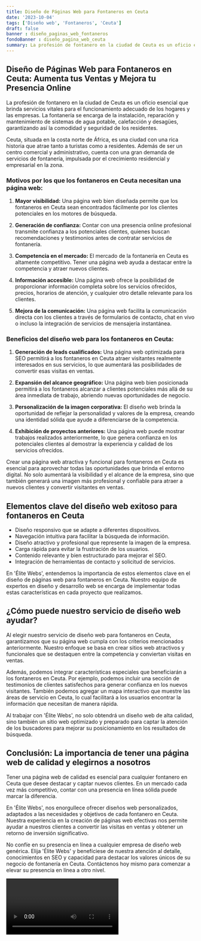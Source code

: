 ```yaml
---
title: Diseño de Páginas Web para Fontaneros en Ceuta
date: '2023-10-04'
tags: ['Diseño web', 'Fontaneros', 'Ceuta']
draft: false
banner : diseño_paginas_web_fontaneros
fondoBanner : diseño_pagina_web_ceuta
summary: La profesión de fontanero en la ciudad de Ceuta es un oficio esencial que brinda servicios vitales para el funcionamiento adecuado de los hogares y las empresas. La fontanería se encarga de la instalación, reparación y mantenimiento de sistemas de agua potable, calefacción y desagües, garantizando así la comodidad y seguridad de los residentes.
---
```


## **Diseño de Páginas Web para Fontaneros en Ceuta: Aumenta tus Ventas y Mejora tu Presencia Online**

La profesión de fontanero en la ciudad de Ceuta es un oficio esencial que brinda servicios vitales para el funcionamiento adecuado de los hogares y las empresas. La fontanería se encarga de la instalación, reparación y mantenimiento de sistemas de agua potable, calefacción y desagües, garantizando así la comodidad y seguridad de los residentes.

Ceuta, situada en la costa norte de África, es una ciudad con una rica historia que atrae tanto a turistas como a residentes. Además de ser un centro comercial y administrativo, cuenta con una gran demanda de servicios de fontanería, impulsada por el crecimiento residencial y empresarial en la zona.

### **Motivos por los que los fontaneros en Ceuta necesitan una página web:**

1. **Mayor visibilidad:** Una página web bien diseñada permite que los fontaneros en Ceuta sean encontrados fácilmente por los clientes potenciales en los motores de búsqueda.

2. **Generación de confianza:** Contar con una presencia online profesional transmite confianza a los potenciales clientes, quienes buscan recomendaciones y testimonios antes de contratar servicios de fontanería.

3. **Competencia en el mercado:** El mercado de la fontanería en Ceuta es altamente competitivo. Tener una página web ayuda a destacar entre la competencia y atraer nuevos clientes.

4. **Información accesible:** Una página web ofrece la posibilidad de proporcionar información completa sobre los servicios ofrecidos, precios, horarios de atención, y cualquier otro detalle relevante para los clientes.

5. **Mejora de la comunicación:** Una página web facilita la comunicación directa con los clientes a través de formularios de contacto, chat en vivo o incluso la integración de servicios de mensajería instantánea.

### **Beneficios del diseño web para los fontaneros en Ceuta:**

1. **Generación de leads cualificados:** Una página web optimizada para SEO permitirá a los fontaneros en Ceuta atraer visitantes realmente interesados en sus servicios, lo que aumentará las posibilidades de convertir esas visitas en ventas.

2. **Expansión del alcance geográfico:** Una página web bien posicionada permitirá a los fontaneros alcanzar a clientes potenciales más allá de su área inmediata de trabajo, abriendo nuevas oportunidades de negocio.

3. **Personalización de la imagen corporativa:** El diseño web brinda la oportunidad de reflejar la personalidad y valores de la empresa, creando una identidad sólida que ayude a diferenciarse de la competencia.

4. **Exhibición de proyectos anteriores:** Una página web puede mostrar trabajos realizados anteriormente, lo que genera confianza en los potenciales clientes al demostrar la experiencia y calidad de los servicios ofrecidos.

Crear una página web atractiva y funcional para fontaneros en Ceuta es esencial para aprovechar todas las oportunidades que brinda el entorno digital. No solo aumentará la visibilidad y el alcance de la empresa, sino que también generará una imagen más profesional y confiable para atraer a nuevos clientes y convertir visitantes en ventas.

<GifSeo />

<Cta />

## Elementos clave del diseño web exitoso para fontaneros en Ceuta

- Diseño responsivo que se adapte a diferentes dispositivos.
- Navegación intuitiva para facilitar la búsqueda de información.
- Diseño atractivo y profesional que represente la imagen de la empresa.
- Carga rápida para evitar la frustración de los usuarios.
- Contenido relevante y bien estructurado para mejorar el SEO.
- Integración de herramientas de contacto y solicitud de servicios.

En 'Élite Webs', entendemos la importancia de estos elementos clave en el diseño de páginas web para fontaneros en Ceuta. Nuestro equipo de expertos en diseño y desarrollo web se encarga de implementar todas estas características en cada proyecto que realizamos.

## ¿Cómo puede nuestro servicio de diseño web ayudar?

Al elegir nuestro servicio de diseño web para fontaneros en Ceuta, garantizamos que su página web cumpla con los criterios mencionados anteriormente. Nuestro enfoque se basa en crear sitios web atractivos y funcionales que se destaquen entre la competencia y conviertan visitas en ventas.

Además, podemos integrar características especiales que beneficiarán a los fontaneros en Ceuta. Por ejemplo, podemos incluir una sección de testimonios de clientes satisfechos para generar confianza en los nuevos visitantes. También podemos agregar un mapa interactivo que muestre las áreas de servicio en Ceuta, lo cual facilitará a los usuarios encontrar la información que necesitan de manera rápida.

Al trabajar con 'Élite Webs', no solo obtendrá un diseño web de alta calidad, sino también un sitio web optimizado y preparado para captar la atención de los buscadores para mejorar su posicionamiento en los resultados de búsqueda.

## Conclusión: La importancia de tener una página web de calidad y elegirnos a nosotros

Tener una página web de calidad es esencial para cualquier fontanero en Ceuta que desee destacar y captar nuevos clientes. En un mercado cada vez más competitivo, contar con una presencia en línea sólida puede marcar la diferencia.

En 'Élite Webs', nos enorgullece ofrecer diseños web personalizados, adaptados a las necesidades y objetivos de cada fontanero en Ceuta. Nuestra experiencia en la creación de páginas web efectivas nos permite ayudar a nuestros clientes a convertir las visitas en ventas y obtener un retorno de inversión significativo.

No confíe en su presencia en línea a cualquier empresa de diseño web genérica. Elija 'Élite Webs' y benefíciese de nuestra atención al detalle, conocimientos en SEO y capacidad para destacar los valores únicos de su negocio de fontanería en Ceuta. Contáctenos hoy mismo para comenzar a elevar su presencia en línea a otro nivel.

<Video />

<CtaBot job='Fontaneros' city='Ceuta'/>

<Gmaps query='Ceuta+españa+maps' />